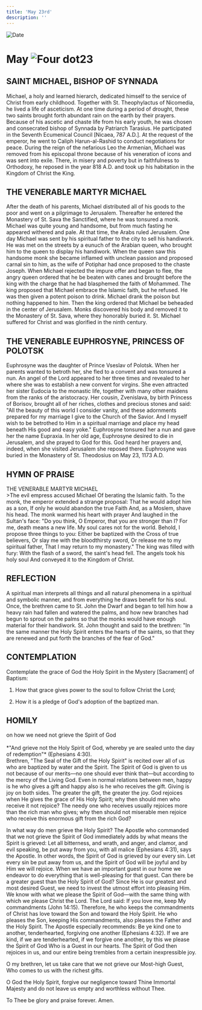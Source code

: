 ```yaml
---
title: 'May 23rd'
description: ''
---
```


<RunningHead />
<Image src="/title-imprint.png" height={68} width={50} alt="Date" className="title-imprint"/>

# <div id="date">May <Image className="four-dot" src="/four-dot.png" height={15} width={15} alt="Four dot" />23</div>

## SAINT MICHAEL, BISHOP OF SYNNADA

Michael, a holy and learned hierarch, dedicated himself to the service of Christ from early childhood. Together with St. Theophylactus of Nicomedia, he lived a life of asceticism. At one time during a period of drought, these two saints brought forth abundant rain on the earth by their prayers. Because of his ascetic and chaste life from his early youth, he was chosen and consecrated bishop of Synnada by Patriarch Tarasius. He participated in the Seventh Ecumenical Council [Nicaea, 787 A.D.]. At the request of the emperor, he went to Caliph Harun-al-Rashid to conduct negotiations for peace. During the reign of the nefarious Leo the Armenian, Michael was removed from his episcopal throne because of his veneration of icons and was sent into exile. There, in misery and poverty but in faithfulness to Orthodoxy, he reposed in the year 818 A.D. and took up his habitation in the Kingdom of Christ the King.

## THE VENERABLE MARTYR MICHAEL

After the death of his parents, Michael distributed all of his goods to the poor and went on a pilgrimage to Jerusalem. Thereafter he entered the Monastery of St. Sava the Sanctified, where he was tonsured a monk. Michael was quite young and handsome, but from much fasting he appeared withered and pale. At that time, the Arabs ruled Jerusalem. One day Michael was sent by his spiritual father to the city to sell his handiwork. He was met on the streets by a eunuch of the Arabian queen, who brought him to the queen to display his handiwork. When the queen saw this handsome monk she became inflamed with unclean passion and proposed carnal sin to him, as the wife of Potiphar had once proposed to the chaste Joseph. When Michael rejected the impure offer and began to flee, the angry queen ordered that he be beaten with canes and brought before the king with the charge that he had blasphemed the faith of Mohammed. The king proposed that Michael embrace the Islamic faith, but he refused. He was then given a potent poison to drink. Michael drank the poison but nothing happened to him. Then the king ordered that Michael be beheaded in the center of Jerusalem. Monks discovered his body and removed it to the Monastery of St. Sava, where they honorably buried it. St. Michael suffered for Christ and was glorified in the ninth century.

## THE VENERABLE EUPHROSYNE, PRINCESS OF POLOTSK

Euphrosyne was the daughter of Prince Vseslav of Polotsk. When her parents wanted to betroth her, she fled to a convent and was tonsured a nun. An angel of the Lord appeared to her three times and revealed to her where she was to establish a new convent for virgins. She even attracted her sister Eudocia to the monastic life, together with many other maidens from the ranks of the aristocracy. Her cousin, Zvenislava, by birth Princess of Borisov, brought all of her riches, clothes and precious stones and said: "All the beauty of this world I consider vanity, and these adornments prepared for my marriage I give to the Church of the Savior. And I myself wish to be betrothed to Him in a spiritual marriage and place my head beneath His good and easy yoke." Euphrosyne tonsured her a nun and gave her the name Eupraxia. In her old age, Euphrosyne desired to die in Jerusalem, and she prayed to God for this. God heard her prayers and, indeed, when she visited Jerusalem she reposed there. Euphrosyne was buried in the Monastery of St. Theodosius on May 23, 1173 A.D.


## HYMN OF PRAISE
<div style={{textAlign:'center', color:'crimson', fontWeight:'bold'}}>
THE VENERABLE MARTYR MICHAEL
</div>
>The evil empress accused Michael  
Of berating the Islamic faith.  
To the monk, the emperor extended a strange proposal:  
That he would adopt him as a son,  
If only he would abandon the true Faith  
And, as a Moslem, shave his head.  
The monk warmed his heart with prayer  
And laughed in the Sultan's face:  
"Do you think, O Emperor, that you are stronger than I?  
For me, death means a new life.  
My soul cares not for the world.  
Behold, I propose three things to you:  
Either be baptized with the Cross of true believers,  
Or slay me with the bloodthirsty sword,  
Or release me to my spiritual father,  
That I may return to my monastery."  
The king was filled with fury:  
With the flash of a sword, the saint's head fell.  
The angels took his holy soul  
And conveyed it to the Kingdom of Christ.  


## REFLECTION

A spiritual man interprets all things and all natural phenomena in a spiritual and symbolic manner, and from everything he draws benefit for his soul. Once, the brethren came to St. John the Dwarf and began to tell him how a heavy rain had fallen and watered the palms, and how new branches had begun to sprout on the palms so that the monks would have enough material for their handiwork. St. John thought and said to the brethren: "In the same manner the Holy Spirit enters the hearts of the saints, so that they are renewed and put forth the branches of the fear of God."


## CONTEMPLATION

Contemplate the grace of God the Holy Spirit in the Mystery [Sacrament] of Baptism:

1. How that grace gives power to the soul to follow Christ the Lord;

2. How it is a pledge of God's adoption of the baptized man.


## HOMILY
<div style={{textAlign:'center', color:'crimson', fontWeight:'bold'}}>
on how we need not grieve the Spirit of God
</div><br />
<div style={{textAlign:'right'}}>
*"And grieve not the Holy Spirit of God, whereby ye are sealed unto the day of redemption"* (Ephesians 4:30).
</div>
Brethren, "The Seal of the Gift of the Holy Spirit" is recited over all of us who are baptized by water and the Spirit. The Spirit of God is given to us not because of our merits—no one should ever think that—but according to the mercy of the Living God. Even in normal relations between men, happy is he who gives a gift and happy also is he who receives the gift. Giving is joy on both sides. The greater the gift, the greater the joy. God rejoices when He gives the grace of His Holy Spirit; why then should men who receive it not rejoice? The needy one who receives usually rejoices more than the rich man who gives; why then should not miserable men rejoice who receive this enormous gift from the rich God?

In what way do men grieve the Holy Spirit? The Apostle who commanded that we not grieve the Spirit of God immediately adds by what means the Spirit is grieved: Let all bitterness, and wrath, and anger, and clamor, and evil speaking, be put away from you, with all malice (Ephesians 4:31), says the Apostle. In other words, the Spirit of God is grieved by our every sin. Let every sin be put away from us, and the Spirit of God will be joyful and by Him we will rejoice. When we have an important guest in our home we endeavor to do everything that is well-pleasing for that guest. Can there be a greater guest than the Holy Spirit of God? Since He is our greatest and most desired Guest, we need to invest the utmost effort into pleasing Him. We know with what we please the Spirit of God—with the same thing with which we please Christ the Lord. The Lord said: If you love me, keep My commandments (John 14:15). Therefore, he who keeps the commandments of Christ has love toward the Son and toward the Holy Spirit. He who pleases the Son, keeping His commandments, also pleases the Father and the Holy Spirit. The Apostle especially recommends: Be ye kind one to another, tenderhearted, forgiving one another (Ephesians 4:32). If we are kind, if we are tenderhearted, if we forgive one another, by this we please the Spirit of God Who is a Guest in our hearts. The Spirit of God then rejoices in us, and our entire being trembles from a certain inexpressible joy.

O my brethren, let us take care that we not grieve our Most-high Guest, Who comes to us with the richest gifts.

O God the Holy Spirit, forgive our negligence toward Thine Immortal Majesty and do not leave us empty and worthless without Thee.

To Thee be glory and praise forever. Amen.